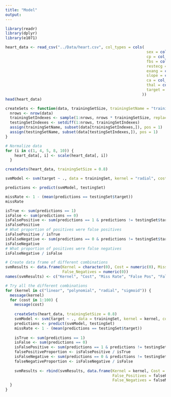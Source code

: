 ---
title: "Model"
output: 
---

```{r include=FALSE}
library(readr)
library(dplyr)
library(e1071)
```

```{r}
heart_data <- read_csv("../Data/heart.csv", col_types = cols(
                                                              sex = col_factor(),
                                                              cp = col_factor(),
                                                              fbs = col_factor(),
                                                              restecg = col_factor(),
                                                              exang = col_factor(),
                                                              slope = col_factor(),
                                                              ca = col_factor(),
                                                              thal = col_factor(),
                                                              target = col_factor()
                                                            ))
head(heart_data)
```

```{r}
createSets <- function(data, trainingSetSize, trainingSetName = "trainingSet", testingSetName = "testingSet") {
  nrows <- nrow(data)
  trainingSetIndexes <- sample(1:nrows, nrows * trainingSetSize, replace = FALSE)
  testingSetIndexes <- setdiff(1:nrows, trainingSetIndexes)
  assign(trainingSetName, subset(data[trainingSetIndexes,]), pos = 1)
  assign(testingSetName, subset(data[testingSetIndexes,]), pos = 1)
}
```

```{r}
# Normalize data
for (i in c(1, 4, 5, 8, 10)) {
    heart_data[, i] <- scale(heart_data[, i])
  }
```

```{r}
createSets(heart_data, trainingSetSize = 0.8)
```

```{r}
svmModel <- svm(target ~ ., data = trainingSet, kernel = "radial", cost = 10)
```

```{r}
predictions <- predict(svmModel, testingSet)
```

```{r}
missRate <- 1 - (mean(predictions == testingSet$target))
missRate
```

```{r}
isTrue <- sum(predictions == 1)
isFalse <- sum(predictions == 0)
isFalsePositive <- sum(predictions == 1 & predictions != testingSet$target)
isFalsePositive
# What proportion of positives were false positives
isFalsePositive / isTrue
isFalseNegative <- sum(predictions == 0 & predictions != testingSet$target)
isFalseNegative
# What proportion of positives were false negatives
isFalseNegative / isFalse
```

```{r include=FALSE}
# Create data frame of different combinations
svmResults <- data.frame(Kernel = character(0), Cost = numeric(0), Miss_Rate = numeric(0), False_Positives = numeric(0),
                         False_Negatives = numeric(0))
names(svmResults) <- c("Kernel", "Cost", "Miss Rate", "False Pos", "False Neg")

# Try all the different combinations
for (kernel in c("linear", "polynomial", "radial", "sigmoid")) {
  message(kernel)
  for (cost in 1:100) {
    message(cost)
    
    createSets(heart_data, trainingSetSize = 0.8)
    svmModel <- svm(target ~ ., data = trainingSet, kernel = kernel, cost = cost)
    predictions <- predict(svmModel, testingSet)
    missRate <- 1 - (mean(predictions == testingSet$target))
    
    isTrue <- sum(predictions == 1)
    isFalse <- sum(predictions == 0)
    isFalsePositive <- sum(predictions == 1 & predictions != testingSet$target)
    falsePositiveProportion <- isFalsePositive / isTrue
    isFalseNegative <- sum(predictions == 0 & predictions != testingSet$target)
    falseNegativeProportion <- isFalseNegative / isFalse
    
    svmResults <- rbind(svmResults, data.frame(Kernel = kernel, Cost = cost, Miss_rate = missRate, 
                                               False_Positives = falsePositiveProportion, 
                                               False_Negatives = falseNegativeProportion))
  }
}
```

